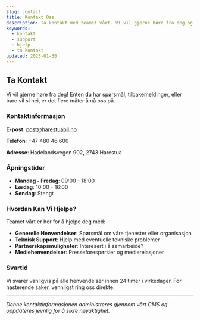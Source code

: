 ```yaml
---
slug: contact
title: Kontakt Oss
description: Ta kontakt med teamet vårt. Vi vil gjerne høre fra deg og svare på eventuelle spørsmål du måtte ha.
keywords:
  - kontakt
  - support
  - hjelp
  - ta kontakt
updated: 2025-01-30
---
```


## Ta Kontakt

Vi vil gjerne høre fra deg! Enten du har spørsmål, tilbakemeldinger, eller bare vil si hei, er det flere måter å nå oss på.

### Kontaktinformasjon

**E-post**: [post@harestuabil.no](mailto:post@harestuabil.no)

**Telefon**: +47 480 46 600

**Adresse**: Hadelandsvegen 902, 2743 Harestua

### Åpningstider

- **Mandag - Fredag**: 09:00 - 18:00
- **Lørdag**: 10:00 - 16:00
- **Søndag**: Stengt

### Hvordan Kan Vi Hjelpe?

Teamet vårt er her for å hjelpe deg med:

- **Generelle Henvendelser**: Spørsmål om våre tjenester eller organisasjon
- **Teknisk Support**: Hjelp med eventuelle tekniske problemer
- **Partnerskapsmuligheter**: Interesert i å samarbeide?
- **Mediehenvendelser**: Presseforespørsler og medierelasjoner

### Svartid

Vi svarer vanligvis på alle henvendelser innen 24 timer i virkedager. For hasterende saker, vennligst ring oss direkte.

---

*Denne kontaktinformasjonen administreres gjennom vårt CMS og oppdateres jevnlig for å sikre nøyaktighet.*
